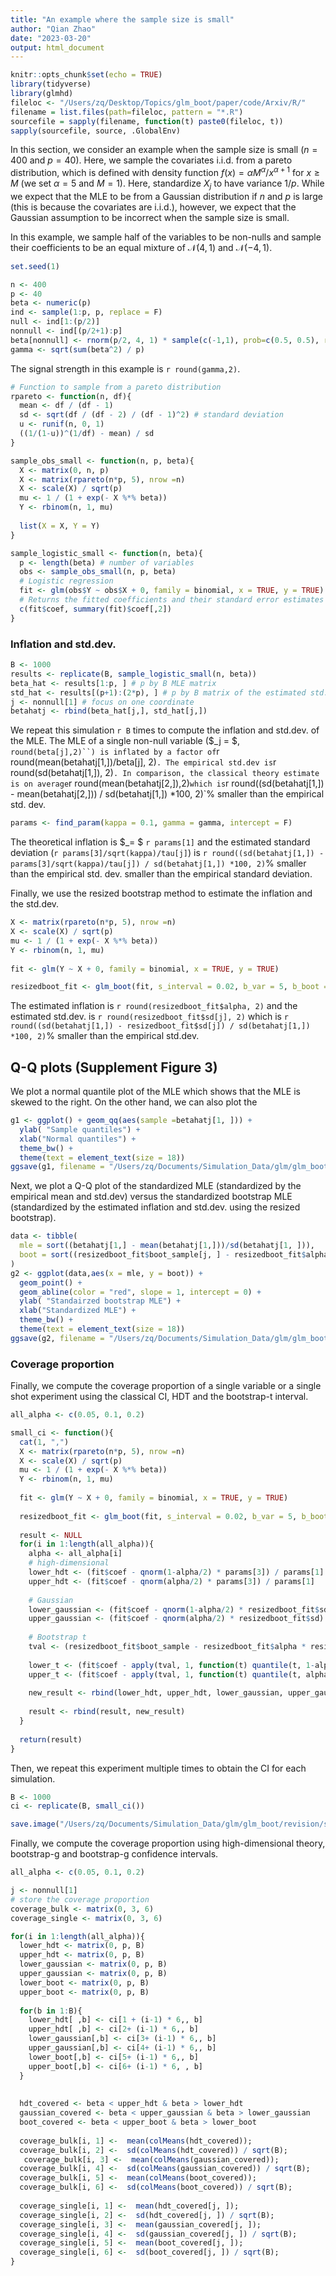 ```yaml
---
title: "An example where the sample size is small"
author: "Qian Zhao"
date: "2023-03-20"
output: html_document
---
```


```r
knitr::opts_chunk$set(echo = TRUE)
library(tidyverse)
library(glmhd)
fileloc <- "/Users/zq/Desktop/Topics/glm_boot/paper/code/Arxiv/R/"
filename = list.files(path=fileloc, pattern = "*.R")
sourcefile = sapply(filename, function(t) paste0(fileloc, t))
sapply(sourcefile, source, .GlobalEnv)
```

In this section, we consider an example when the sample size is small ($n = 400$ and $p=40$). Here, we sample the covariates i.i.d. from a pareto distribution, which is defined with density function $f(x) = \alpha M^\alpha/x^{\alpha+1}$ for $x\geq M$ (we set $\alpha = 5$ and $M = 1$). Here, standardize $X_j$ to have variance $1/p$. While we expect that the MLE to be from a Gaussian distribution if $n$ and $p$ is large (this is because the covariates are i.i.d.), however, we expect that the Gaussian assumption to be incorrect when the sample size is small. 

In this example, we sample half of the variables to be non-nulls and sample their coefficients to be an equal mixture of $\mathcal{N}(4,1)$ and $\mathcal{N}(-4,1)$.

```r
set.seed(1)
```

```r
n <- 400
p <- 40
beta <- numeric(p)
ind <- sample(1:p, p, replace = F)
null <- ind[1:(p/2)]
nonnull <- ind[(p/2+1):p]
beta[nonnull] <- rnorm(p/2, 4, 1) * sample(c(-1,1), prob=c(0.5, 0.5), replace = T)
gamma <- sqrt(sum(beta^2) / p)
```

The signal strength in this example is `r round(gamma,2)`. 

```r
# Function to sample from a pareto distribution
rpareto <- function(n, df){
  mean <- df / (df - 1)
  sd <- sqrt(df / (df - 2) / (df - 1)^2) # standard deviation
  u <- runif(n, 0, 1)
  ((1/(1-u))^(1/df) - mean) / sd
}
```


```r
sample_obs_small <- function(n, p, beta){
  X <- matrix(0, n, p)
  X <- matrix(rpareto(n*p, 5), nrow =n)
  X <- scale(X) / sqrt(p)
  mu <- 1 / (1 + exp(- X %*% beta))
  Y <- rbinom(n, 1, mu)
  
  list(X = X, Y = Y)
}

sample_logistic_small <- function(n, beta){
  p <- length(beta) # number of variables
  obs <- sample_obs_small(n, p, beta)
  # Logistic regression 
  fit <- glm(obs$Y ~ obs$X + 0, family = binomial, x = TRUE, y = TRUE)
  # Returns the fitted coefficients and their standard error estimates
  c(fit$coef, summary(fit)$coef[,2])
}
```

### Inflation and std.dev.

```r
B <- 1000
results <- replicate(B, sample_logistic_small(n, beta))
beta_hat <- results[1:p, ] # p by B MLE matrix
std_hat <- results[(p+1):(2*p), ] # p by B matrix of the estimated std.dev. 
j <- nonnull[1] # focus on one coordinate
betahatj <- rbind(beta_hat[j,], std_hat[j,]) 
```

We repeat this simulation `r B` times to compute the inflation and std.dev. of the MLE. The MLE of a single non-null variable ($\beta_j = $, `round(beta[j],2)``) is inflated by a factor of `r round(mean(betahatj[1,])/beta[j],  2)`. The empirical std.dev is `r round(sd(betahatj[1,]), 2)`. In comparison, the classical theory estimate is on average `r round(mean(betahatj[2,]),2)` which is `r round((sd(betahatj[1,]) - mean(betahatj[2,])) / sd(betahatj[1,]) *100, 2)`\% smaller than the empirical std. dev. 

```r
params <- find_param(kappa = 0.1, gamma = gamma, intercept = F)
```

The theoretical inflation is $\alpha_\star = $ `r params[1]` and the estimated standard deviation (`r params[3]/sqrt(kappa)/tau[j] `) is `r round((sd(betahatj[1,]) - params[3]/sqrt(kappa)/tau[j]) / sd(betahatj[1,]) *100, 2)`\% smaller than the empirical std. dev. smaller than the empirical standard deviation. 

Finally, we use the resized bootstrap method to estimate the inflation and the std.dev.

```r
X <- matrix(rpareto(n*p, 5), nrow =n)
X <- scale(X) / sqrt(p)
mu <- 1 / (1 + exp(- X %*% beta))
Y <- rbinom(n, 1, mu)
  
fit <- glm(Y ~ X + 0, family = binomial, x = TRUE, y = TRUE)
```


```r
resizedboot_fit <- glm_boot(fit, s_interval = 0.02, b_var = 5, b_boot = 1000, robust_est = FALSE, verbose = F, filename = NA)
```

The estimated inflation is `r round(resizedboot_fit$alpha, 2)` and the estimated std.dev. is `r round(resizedboot_fit$sd[j], 2)` which is `r round((sd(betahatj[1,]) - resizedboot_fit$sd[j]) / sd(betahatj[1,]) *100, 2)`\% smaller than the empirical std.dev. 

## Q-Q plots (Supplement Figure 3)

We plot a normal quantile plot of the MLE which shows that the MLE is skewed to the right. On the other hand, we can also plot the 

```r
g1 <- ggplot() + geom_qq(aes(sample =betahatj[1, ])) +
  ylab( "Sample quantiles") +
  xlab("Normal quantiles") +
  theme_bw() +
  theme(text = element_text(size = 18))
ggsave(g1, filename = "/Users/zq/Documents/Simulation_Data/glm/glm_boot/revision/fig/normal_qq_small.png", width = 5, height = 4)
```

Next, we plot a Q-Q plot of the standardized MLE (standardized by the empirical mean and std.dev) versus the standardized bootstrap MLE (standardized by the estimated inflation and std.dev. using the resized bootstrap). 

```r
data <- tibble(
  mle = sort((betahatj[1,] - mean(betahatj[1,]))/sd(betahatj[1, ])),
  boot = sort((resizedboot_fit$boot_sample[j, ] - resizedboot_fit$alpha  * resizedboot_fit$beta_s[j]) / resizedboot_fit$sd[j])
)
g2 <- ggplot(data,aes(x = mle, y = boot)) + 
  geom_point() +
  geom_abline(color = "red", slope = 1, intercept = 0) +
  ylab( "Standairzed bootstrap MLE") +
  xlab("Standardized MLE") +
  theme_bw() +
  theme(text = element_text(size = 18))
ggsave(g2, filename = "/Users/zq/Documents/Simulation_Data/glm/glm_boot/revision/fig/boot_qq_small.png", width = 5, height = 4)

```

### Coverage proportion

Finally, we compute the coverage proportion of a single variable or a single shot experiment using the classical CI, HDT and the bootstrap-t interval. 


```r
all_alpha <- c(0.05, 0.1, 0.2)

small_ci <- function(){
  cat(1, ",")
  X <- matrix(rpareto(n*p, 5), nrow =n)
  X <- scale(X) / sqrt(p)
  mu <- 1 / (1 + exp(- X %*% beta))
  Y <- rbinom(n, 1, mu)
    
  fit <- glm(Y ~ X + 0, family = binomial, x = TRUE, y = TRUE)
  
  resizedboot_fit <- glm_boot(fit, s_interval = 0.02, b_var = 5, b_boot = 1000, robust_est = FALSE, verbose = F, filename = NA)
  
  result <- NULL
  for(i in 1:length(all_alpha)){
    alpha <- all_alpha[i]
    # high-dimensional 
    lower_hdt <- (fit$coef - qnorm(1-alpha/2) * params[3]) / params[1]
    upper_hdt <- (fit$coef - qnorm(alpha/2) * params[3]) / params[1]
    
    # Gaussian 
    lower_gaussian <- (fit$coef - qnorm(1-alpha/2) * resizedboot_fit$sd) / resizedboot_fit$alpha
    upper_gaussian <- (fit$coef - qnorm(alpha/2) * resizedboot_fit$sd) / resizedboot_fit$alpha
    
    # Bootstrap t
    tval <- (resizedboot_fit$boot_sample - resizedboot_fit$alpha * resizedboot_fit$beta_s) / resizedboot_fit$sd
    
    lower_t <- (fit$coef - apply(tval, 1, function(t) quantile(t, 1-alpha/2)) *  resizedboot_fit$sd) / resizedboot_fit$alpha
    upper_t <- (fit$coef - apply(tval, 1, function(t) quantile(t, alpha/2)) *  resizedboot_fit$sd) / resizedboot_fit$alpha
    
    new_result <- rbind(lower_hdt, upper_hdt, lower_gaussian, upper_gaussian, lower_t, upper_t)
    
    result <- rbind(result, new_result)
  }
  
  return(result)
}
```

Then, we repeat this experiment multiple times to obtain the CI for each simulation. 

```r
B <- 1000
ci <- replicate(B, small_ci())
```

```r
save.image("/Users/zq/Documents/Simulation_Data/glm/glm_boot/revision/small/small.RData")
```

Finally, we compute the coverage proportion using high-dimensional theory, bootstrap-g and bootstrap-g confidence intervals.

```r
all_alpha <- c(0.05, 0.1, 0.2)

j <- nonnull[1]
# store the coverage proportion
coverage_bulk <- matrix(0, 3, 6)
coverage_single <- matrix(0, 3, 6)

for(i in 1:length(all_alpha)){
  lower_hdt <- matrix(0, p, B)
  upper_hdt <- matrix(0, p, B)
  lower_gaussian <- matrix(0, p, B)
  upper_gaussian <- matrix(0, p, B)
  lower_boot <- matrix(0, p, B)
  upper_boot <- matrix(0, p, B)
  
  for(b in 1:B){
    lower_hdt[ ,b] <- ci[1 + (i-1) * 6,, b]
    upper_hdt[ ,b] <- ci[2+ (i-1) * 6,, b]
    lower_gaussian[,b] <- ci[3+ (i-1) * 6,, b]
    upper_gaussian[,b] <- ci[4+ (i-1) * 6,, b]
    lower_boot[,b] <- ci[5+ (i-1) * 6,, b]
    upper_boot[,b] <- ci[6+ (i-1) * 6, , b]
  }
  
  
  hdt_covered <- beta < upper_hdt & beta > lower_hdt
  gaussian_covered <- beta < upper_gaussian & beta > lower_gaussian
  boot_covered <- beta < upper_boot & beta > lower_boot
  
  coverage_bulk[i, 1] <-  mean(colMeans(hdt_covered));
  coverage_bulk[i, 2] <-  sd(colMeans(hdt_covered)) / sqrt(B);
   coverage_bulk[i, 3] <-  mean(colMeans(gaussian_covered));
  coverage_bulk[i, 4] <-  sd(colMeans(gaussian_covered)) / sqrt(B);
  coverage_bulk[i, 5] <-  mean(colMeans(boot_covered));
  coverage_bulk[i, 6] <-  sd(colMeans(boot_covered)) / sqrt(B);
 
  coverage_single[i, 1] <-  mean(hdt_covered[j, ]);
  coverage_single[i, 2] <-  sd(hdt_covered[j, ]) / sqrt(B);
  coverage_single[i, 3] <-  mean(gaussian_covered[j, ]);
  coverage_single[i, 4] <-  sd(gaussian_covered[j, ]) / sqrt(B);
  coverage_single[i, 5] <-  mean(boot_covered[j, ]);
  coverage_single[i, 6] <-  sd(boot_covered[j, ]) / sqrt(B);
}

```
